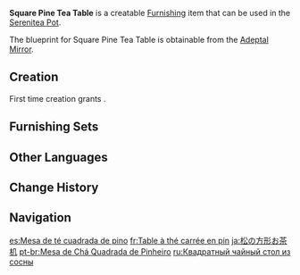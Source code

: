 {{Furnishing Infobox
|id             = 361309
|image          = Item Square Pine Tea Table.png
|category       = Large Furnishing
|subcategory    = Table
|quality        = 3
|adeptal_energy = 60
|load           = 85
|reduced_load   = 64
|description    = A tea table made from [[Pine Wood|pine]].<br>The craftsman who designed this kind of table sought to find a balance between craft, capital, and market prices. It is said that this sort of consideration is precisely what is needed from such a person.
|blueprint      = Adeptal Mirror
|adeptal mirror = 1
}}
'''Square Pine Tea Table''' is a creatable [[Furnishing]] item that can be used in the [[Serenitea Pot]].

The blueprint for Square Pine Tea Table is obtainable from the [[Adeptal Mirror]].

==Creation==
First time creation grants {{Item|Trust|24|x=60}}.
{{Recipe
|type = Creation
|time = 14h
|Pine Wood = 8
|Yellow Dye = 2
|Red Dye = 2
|sort = Pine Wood;Yellow Dye;Red Dye
}}

==Furnishing Sets==
{{Craft Usage|type=Furnishing Set}}

==Other Languages==
{{Other Languages
|default_hidden = 1
|en      = Square Pine Tea Table
|zhs     = 松木方形茶桌
|zhs_rm  = Sōngmù Fāngxíng Chá Zhuō
|zht     = 松木方形茶桌
|zht_rm  = Sōngmù Fāngxíng Chá Zhuō
|ja      = 松の方形お茶机
|ja_rm   = Matsu no Houkei O-cha Tsukue
|ko      = 소나무 사각 다탁
|es      = Mesa de té cuadrada de pino
|fr      = Table à thé carrée en pin
|ru      = Квадратный чайный стол из сосны
|th      = โต๊ะน้ำชาไม้สนทรงสี่เหลี่ยม
|th_rm   = 
|vi      = Bàn Trà Gỗ Vuông
|de      = Quadratischer Teetisch aus Kiefernholz
|id      = Meja Teh Kotak dari Kayu Pinus
|pt      = Mesa de Chá Quadrada de Pinheiro
|tr      = Çam Sehpa
|it      = Tavolo da tè quadrato in pino
}}

==Change History==
{{Change History|1.5}}

==Navigation==
{{Furnishing Navbox|interior}}

[[es:Mesa de té cuadrada de pino]]
[[fr:Table à thé carrée en pin]]
[[ja:松の方形お茶机]]
[[pt-br:Mesa de Chá Quadrada de Pinheiro]]
[[ru:Квадратный чайный стол из сосны]]